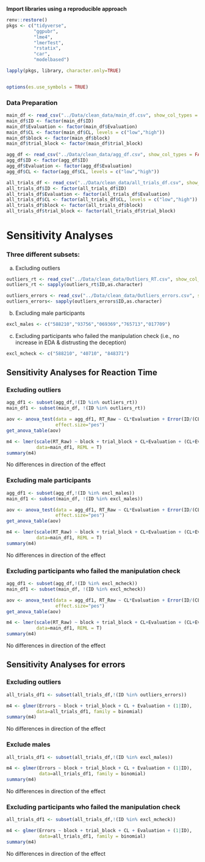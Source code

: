 **Import libraries using a reproducible approach**

```r
renv::restore()
pkgs <- c("tidyverse",
          "ggpubr",
          "lme4",
          "lmerTest",
          "rstatix",
          "car",
          "modelbased")

lapply(pkgs, library, character.only=TRUE)


options(es.use_symbols = TRUE)
```

### Data Preparation

```r
main_df <- read_csv("../Data/clean_data/main_df.csv", show_col_types = FALSE)
main_df$ID <- factor(main_df$ID)
main_df$Evaluation <- factor(main_df$Evaluation)
main_df$CL <- factor(main_df$CL, levels = c("low","high"))
main_df$block <- factor(main_df$block)
main_df$trial_block <- factor(main_df$trial_block)

agg_df <- read_csv("../Data/clean_data/agg_df.csv", show_col_types = FALSE)
agg_df$ID <- factor(agg_df$ID)
agg_df$Evaluation <- factor(agg_df$Evaluation)
agg_df$CL <- factor(agg_df$CL, levels = c("low","high"))

all_trials_df <- read_csv("../Data/clean_data/all_trials_df.csv", show_col_types = FALSE)
all_trials_df$ID <- factor(all_trials_df$ID)
all_trials_df$Evaluation <- factor(all_trials_df$Evaluation)
all_trials_df$CL <- factor(all_trials_df$CL, levels = c("low","high"))
all_trials_df$block <- factor(all_trials_df$block)
all_trials_df$trial_block <- factor(all_trials_df$trial_block)
```

# Sensitivity Analyses

### Three different subsets:

a)  Excluding outliers

```r
outliers_rt <- read_csv("../Data/clean_data/Outliers_RT.csv", show_col_types = FALSE)
outliers_rt <- sapply(outliers_rt$ID,as.character)

outliers_errors <- read_csv("../Data/clean_data/Outliers_errors.csv", show_col_types = FALSE)
outliers_errors<- sapply(outliers_errors$ID,as.character)
```

b)  Excluding male participants

```r
excl_males <- c("588210","93756","069369","765713","017709")
```

c)  Excluding participants who failed the manipulation check (i.e., no increase in EDA & distrusting the deception)

```r
excl_mcheck <- c("588210", "40710", "848371")
```

## Sensitivity Analyses for Reaction Time

### Excluding outliers

```r
agg_df1 <- subset(agg_df,!(ID %in% outliers_rt))
main_df1 <- subset(main_df, !(ID %in% outliers_rt))

aov <- anova_test(data = agg_df1, RT_Raw ~ CL*Evaluation + Error(ID/(CL+Evaluation)), type =3,
                  effect.size="pes")
get_anova_table(aov)

m4 <- lmer(scale(RT_Raw) ~ block + trial_block + CL+Evaluation + (CL+Evaluation|ID),
           data=main_df1, REML = T)
summary(m4)
```

No differences in direction of the effect

### Excluding male participants

```r
agg_df1 <- subset(agg_df,!(ID %in% excl_males))
main_df1 <- subset(main_df, !(ID %in% excl_males))

aov <- anova_test(data = agg_df1, RT_Raw ~ CL*Evaluation + Error(ID/(CL+Evaluation)), type =3,
                  effect.size="pes")
get_anova_table(aov)

m4 <- lmer(scale(RT_Raw) ~ block + trial_block + CL+Evaluation + (CL+Evaluation|ID),
           data=main_df1, REML = T)
summary(m4)
```

No differences in direction of the effect

### Excluding participants who failed the manipulation check

```r
agg_df1 <- subset(agg_df,!(ID %in% excl_mcheck))
main_df1 <- subset(main_df, !(ID %in% excl_mcheck))

aov <- anova_test(data = agg_df1, RT_Raw ~ CL*Evaluation + Error(ID/(CL+Evaluation)), type =3,
                  effect.size="pes")
get_anova_table(aov)

m4 <- lmer(scale(RT_Raw) ~ block + trial_block + CL+Evaluation + (CL+Evaluation|ID),
           data=main_df1, REML = T)
summary(m4)
```

No differences in direction of the effect

## Sensitivity Analyses for errors

### Excluding outliers

```r
all_trials_df1 <- subset(all_trials_df,!(ID %in% outliers_errors))

m4 <- glmer(Errors ~ block + trial_block + CL + Evaluation + (1|ID),
           data=all_trials_df1, family = binomial)
summary(m4)
```

No differences in direction of the effect

### Exclude males

```r
all_trials_df1 <- subset(all_trials_df,!(ID %in% excl_males))

m4 <- glmer(Errors ~ block + trial_block + CL + Evaluation + (1|ID),
            data=all_trials_df1, family = binomial)
summary(m4)
```

No differences in direction of the effect

### Excluding participants who failed the manipulation check

```r
all_trials_df1 <- subset(all_trials_df,!(ID %in% excl_mcheck))

m4 <- glmer(Errors ~ block + trial_block + CL + Evaluation + (1|ID),
            data=all_trials_df1, family = binomial)
summary(m4)
```

No differences in direction of the effect
